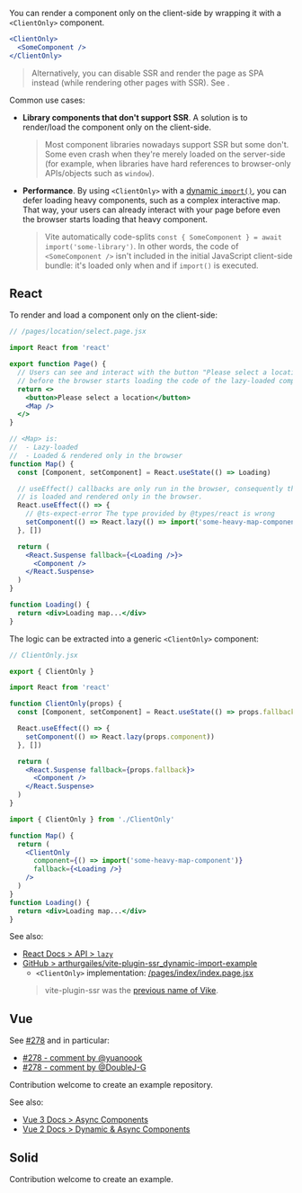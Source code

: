 
You can render a component only on the client-side by wrapping it with a `<ClientOnly>` component.

```jsx
<ClientOnly>
  <SomeComponent />
</ClientOnly>
```

> Alternatively, you can disable SSR and render the page as SPA instead (while rendering other pages with SSR). See <Link href="/render-modes" />.

Common use cases:

 - **Library components that don't support SSR**. A solution is to render/load the component only on the client-side.
   > Most component libraries nowadays support SSR but some don't. Some even crash when they're merely loaded on the server-side (for example, when libraries have hard references to browser-only APIs/objects such as `window`).
 - **Performance**. By using `<ClientOnly>` with a [dynamic `import()`](https://developer.mozilla.org/en-US/docs/Web/JavaScript/Reference/Operators/import), you can defer loading heavy components, such as a complex interactive map. That way, your users can already interact with your page before even the browser starts loading that heavy component.
   > Vite automatically code-splits `const { SomeComponent } = await import('some-library')`. In other words, the code of `<SomeComponent />` isn't included in the initial JavaScript client-side bundle: it's loaded only when and if `import()` is executed.


## React

To render and load a component only on the client-side:

```jsx
// /pages/location/select.page.jsx

import React from 'react'

export function Page() {
  // Users can see and interact with the button "Please select a location"
  // before the browser starts loading the code of the lazy-loaded component.
  return <>
    <button>Please select a location</button>
    <Map />
  </>
}

// <Map> is:
//  - Lazy-loaded
//  - Loaded & rendered only in the browser
function Map() {
  const [Component, setComponent] = React.useState(() => Loading)

  // useEffect() callbacks are only run in the browser, consequently the map component
  // is loaded and rendered only in the browser.
  React.useEffect(() => {
    // @ts-expect-error The type provided by @types/react is wrong
    setComponent(() => React.lazy(() => import('some-heavy-map-component')))
  }, [])

  return (
    <React.Suspense fallback={<Loading />}>
      <Component />
    </React.Suspense>
  )
}

function Loading() {
  return <div>Loading map...</div>
}
```

The logic can be extracted into a generic `<ClientOnly>` component:

```jsx
// ClientOnly.jsx

export { ClientOnly }

import React from 'react'

function ClientOnly(props) {
  const [Component, setComponent] = React.useState(() => props.fallback)

  React.useEffect(() => {
    setComponent(() => React.lazy(props.component))
  }, [])

  return (
    <React.Suspense fallback={props.fallback}>
      <Component />
    </React.Suspense>
  )
}
```
```jsx
import { ClientOnly } from './ClientOnly'

function Map() {
  return (
    <ClientOnly
      component={() => import('some-heavy-map-component')}
      fallback={<Loading />}
    />
  )
}
function Loading() {
  return <div>Loading map...</div>
}
```

See also:
 - [React Docs > API > `lazy`](https://react.dev/reference/react/lazy)
 - [GitHub > arthurgailes/vite-plugin-ssr_dynamic-import-example](https://github.com/arthurgailes/vite-plugin-ssr_dynamic-import-example)
   - `<ClientOnly>` implementation: [/pages/index/index.page.jsx](https://github.com/arthurgailes/vite-plugin-ssr_dynamic-import-example/blob/ecf7cda9beac5cae7b0eb642bd77d25f71e0f2e5/pages/index/index.page.jsx#L20-L35)
   > vite-plugin-ssr was the [previous name of Vike](https://vite-plugin-ssr.com/vike).


## Vue

See [#278](https://github.com/vikejs/vike/issues/278) and in particular:
 - [#278 - comment by @yuanoook](https://github.com/vikejs/vike/issues/278#issuecomment-1597251907)
 - [#278 - comment by @DoubleJ-G](https://github.com/vikejs/vike/issues/278#issuecomment-1072952681)

Contribution welcome to create an example repository.

See also:
 - [Vue 3 Docs > Async Components](https://vuejs.org/guide/components/async.html)
 - [Vue 2 Docs > Dynamic & Async Components](https://v2.vuejs.org/v2/guide/components-dynamic-async.html)


## Solid

Contribution welcome to create an example.
